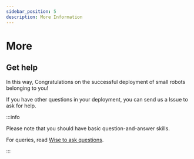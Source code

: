 ```yaml
---
sidebar_position: 5
description: More Information
---
```


# More

## Get help

In this way, Congratulations on the successful deployment of small robots belonging to you!

If you have other questions in your deployment, you can send us a Issue to ask for help.

:::info

Please note that you should have basic question-and-answer skills.

For queries, read [Wise to ask questions](https://github.com/ryanhanwu/How-To-Ask-Questions-The-Smart-Way/blob/main/README-en_CN.m).

:::
